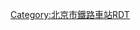 <noinclude>{{BS-map
| title = 北宅站站线布置图
| map = </noinclude>
\\\CONTg\\~~ ~~ ~~ ~~[[京通铁路]][[通辽站]]方向
\\\STR\\ENDEa
\\\STR\\STR
\\\STR\STRc2\STR3
\\\STR!~STRc2\ABZ1+3f\STRc4
\\\ABZg+1\ABZg2!~STRc4\STRc3
\\\ABZg2\STR!~STRc13\LSTR2+4
\\STRc2\ABZg3!~STRc1\ABZg+4\
\\STR+1\STR!~STRc4\ABZg2\STRc3
\STRc2\ABZg3\STR\STR!~STRc1\STR+4
STRc2\STR3+1\STR!~STRc4\STR\STR\STR
STR+1\STRc4\STR\STR\STR\STR
STR\\STR\STR\STR\STR
STR\\STR\STR\STR\STR
STR\\STR\STR\STR\STR
STR2\STRc3\STR\STR\STR\STR
STRc1\STR2+4\STR!~STRc3\STR\STR\STR
\STRc1\ABZg+4\STR\STR\STR
\\STR+BSr\STR\STR\ENDEe
\\STR+BSr\STR\STR\
\\STR+BSr\STR\STR\
\\STR+BSr\STR\STR\
\\STR\STR\STR\
\\STR\STR!~STRc2\STR3\
\\STR2\ABZg+1!~STRc3\STRc4\
\\STRc1\ABZg+4\\
\\\CONTf\\~~ ~~ ~~ ~~[[京通铁路]][[昌平站]]方向
<noinclude>}}

{{Rdt intro|[[北宅站 (北京)|北宅站]]}}

[[Category:北京市鐵路車站RDT]]

</noinclude>